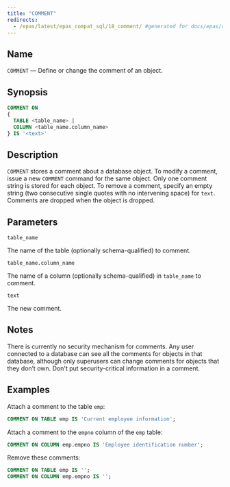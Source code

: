 ```yaml
---
title: "COMMENT"
redirects:
  - /epas/latest/epas_compat_sql/18_comment/ #generated for docs/epas/reorg-role-use-case-mode
---
```


<div id="comment" class="registered_link"></div>

## Name

`COMMENT` &mdash; Define or change the comment of an object.

## Synopsis

```sql
COMMENT ON
{
  TABLE <table_name> |
  COLUMN <table_name.column_name>
} IS '<text>'
```

## Description

`COMMENT` stores a comment about a database object. To modify a comment, issue a new `COMMENT` command for the same object. Only one comment string is stored for each object. To remove a comment, specify an empty string (two consecutive single quotes with no intervening space) for `text`. Comments are dropped when the object is dropped.

## Parameters

`table_name`

 The name of the table (optionally schema-qualified) to comment. 

`table_name.column_name`

 The name of a column (optionally schema-qualified) in `table_name` to comment. 

`text`

 The new comment.

## Notes

There is currently no security mechanism for comments. Any user connected to a database can see all the comments for objects in that database, although only superusers can change comments for objects that they don’t own. Don't put security-critical information in a comment.

## Examples

Attach a comment to the table `emp`:

```sql
COMMENT ON TABLE emp IS 'Current employee information';
```

Attach a comment to the `empno` column of the `emp` table:

```sql
COMMENT ON COLUMN emp.empno IS 'Employee identification number';
```

Remove these comments:

```sql
COMMENT ON TABLE emp IS '';
COMMENT ON COLUMN emp.empno IS '';
```
